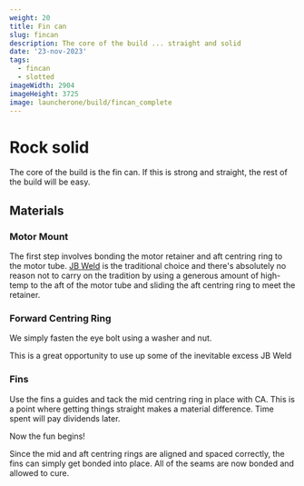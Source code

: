 ```yaml
---
weight: 20
title: Fin can
slug: fincan
description: The core of the build ... straight and solid
date: '23-nov-2023'
tags:
  - fincan
  - slotted
imageWidth: 2904
imageHeight: 3725
image: launcherone/build/fincan_complete
---
```


# Rock solid

The core of the build is the fin can. If this is strong and straight, the rest
of the build will be easy.

## Materials

<BlogImage src='launcherone/build/parts' alt='parts' />

### Motor Mount

<BlogImage src='launcherone/build/retainer' alt='retainer' />

The first step involves bonding the motor retainer and aft centring ring
to the motor tube. [JB Weld](https://www.jbweld.com) is the traditional choice
and there's absolutely no reason not to carry on the tradition by using a
generous amount of high-temp to the aft of the motor tube and sliding the aft
centring ring to meet the retainer.

<BlogImage src='launcherone/build/aft_retainer' alt='aft retainer' />

### Forward Centring Ring

We simply fasten the eye bolt using a washer and nut.

This is a great opportunity to use up some of the inevitable excess JB Weld

<BlogImage
  src='launcherone/build/fwd_cr_jbweld'
  alt='forward cr with JB weld'
  className='mx-auto'
/>

### Fins

Use the fins a guides and tack the mid centring ring in place with CA. This
is a point where getting things straight makes a material difference. Time
spent will pay dividends later.

<BlogImage src='launcherone/build/cr_tack' alt="CR tack" className='mx-auto' />

Now the fun begins!

Since the mid and aft centring rings are aligned and spaced correctly, the fins
can simply get bonded into place. All of the seams are now bonded and allowed
to cure.
